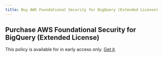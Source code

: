 ```yaml
---
title: Buy AWS Foundational Security for BigQuery (Extended License)
---
```


## Purchase AWS Foundational Security for BigQuery (Extended License)

This policy is available for in early access only. [Get it](/contact-policies).
